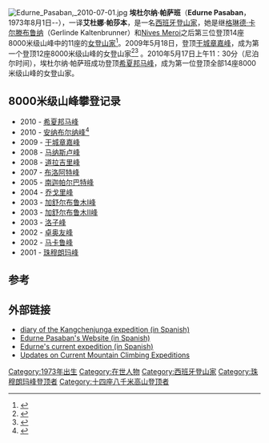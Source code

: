 [[File:Edurne_Pasaban,_2010-07-01.jpg|thumb]]
'''埃杜尔纳·帕萨班'''（'''Edurne Pasaban'''，1973年8月1日--），一译'''艾杜娜·帕莎本'''，是一名[[西班牙|西班牙]][[登山家|登山家]]，她是继[[格琳德·卡尔滕布鲁纳|格琳德·卡尔滕布鲁纳]]（Gerlinde Kaltenbrunner）和[[Nives_Meroi|Nives Meroi]]之后第三位登顶14座8000米级山峰中的11座的[[女|女]][[登山家|登山家]]<ref>{{Cite web |url=http://www.8000ers.com/cms/content/view/96/226/ |title=List with female climbers with more than 4 8000ers, www.8000ers.com |accessdate=2010-04-12 |archive-date=2008-09-16 |archive-url=https://web.archive.org/web/20080916114815/http://www.8000ers.com/cms/content/view/96/226/ |dead-url=no }}</ref>。2009年5月18日，登顶[[干城章嘉峰|干城章嘉峰]]，成为第一个登顶12座8000米级山峰的女登山家<ref>{{Cite web |url=http://www.mounteverest.net/news.php?id=18343 |title=存档副本 |access-date=2010-04-12 |archive-url=https://web.archive.org/web/20090521074638/http://www.mounteverest.net/news.php?id=18343 |archive-date=2009-05-21 |dead-url=yes }}</ref><ref>{{cite web |url=http://desnivel.com/object.php?o=18509 |title=存档副本 |accessdate=2010-04-12 |deadurl=yes |archiveurl=https://web.archive.org/web/20100413170606/http://www.desnivel.com/object.php?o=18509 |archivedate=2010-04-13 }}</ref> 。2010年5月17日上午11：30分（尼泊尔时间），埃杜尔纳·帕萨班成功登顶[[希夏邦马峰|希夏邦马峰]]，成为第一位登顶全部14座8000米级山峰的女登山家。

==8000米级山峰攀登记录==
*2010 - [[希夏邦马峰|希夏邦马峰]]
* 2010 - [[安纳布尔纳峰|安纳布尔纳峰]]<ref>{{Cite news
|title=2010女性14座首登最后战役:Edurne登顶安峰
|url=http://www.8264.com/51751.html
|publisher=户外资料网
|date=2010-04-19
|accessdate=2010-04-20
|archive-date=2010-06-23
|archive-url=https://web.archive.org/web/20100623000614/http://www.8264.com/51751.html
|dead-url=no
}}</ref>
* 2009 - [[干城章嘉峰|干城章嘉峰]]
* 2008 - [[马纳斯卢峰|马纳斯卢峰]]
* 2008 - [[道拉吉里峰|道拉吉里峰]]
* 2007 - [[布洛阿特峰|布洛阿特峰]]
* 2005 - [[南迦帕尔巴特峰|南迦帕尔巴特峰]]
* 2004 - [[乔戈里峰|乔戈里峰]]
* 2003 - [[加舒尔布鲁木I峰|加舒尔布鲁木I峰]]
* 2003 - [[加舒尔布鲁木II峰|加舒尔布鲁木II峰]]
* 2003 - [[洛子峰|洛子峰]]
* 2002 - [[卓奥友峰|卓奥友峰]]
* 2002 - [[马卡鲁峰|马卡鲁峰]]			
* 2001 - [[珠穆朗玛峰|珠穆朗玛峰]]

==参考==
{{Translation/Ref|lang=en|article=Edurne Pasaban|oldid=}}
<references/>

==外部链接==
{{commonscat|Edurne Pasaban}}
*[https://web.archive.org/web/20090522121633/http://blogs.rtve.es/alfilo/posts diary of the Kangchenjunga expedition (in Spanish)]
*[https://web.archive.org/web/20101229052337/http://edurnepasaban.net/ Edurne Pasaban's Website (in Spanish)] 
*[https://web.archive.org/web/20160113181218/http://www.endesayedurnepasaban.com/ Edurne's current expedition (in Spanish)] 
*[http://www.mounteverest.net/ Updates on Current Mountain Climbing Expeditions] {{Wayback|url=http://www.mounteverest.net/ |date=20070107140554 }} 

{{Authority control}}

{{DEFAULTSORT:Pasaban, Edurne}}
[[Category:1973年出生|Category:1973年出生]]
[[Category:在世人物|Category:在世人物]]
[[Category:西班牙登山家|Category:西班牙登山家]]
[[Category:珠穆朗玛峰登顶者|Category:珠穆朗玛峰登顶者]]
[[Category:十四座八千米高山登顶者|Category:十四座八千米高山登顶者]]